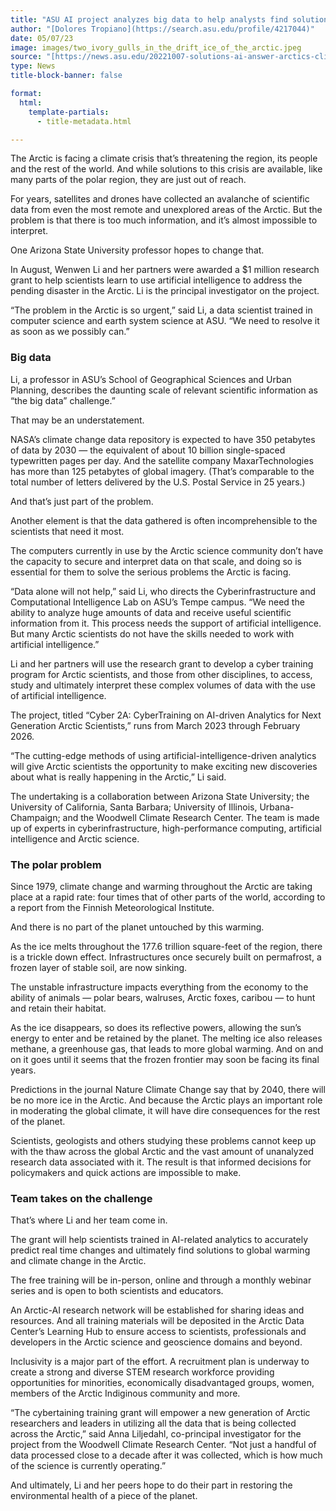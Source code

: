 ```yaml
---
title: "ASU AI project analyzes big data to help analysts find solutions to Arctic warming"
author: "[Dolores Tropiano](https://search.asu.edu/profile/4217044)"
date: 05/07/23
image: images/two_ivory_gulls_in_the_drift_ice_of_the_arctic.jpeg
source: "[https://news.asu.edu/20221007-solutions-ai-answer-arctics-climate-change-problems](https://news.asu.edu/20221007-solutions-ai-answer-arctics-climate-change-problems)"
type: News
title-block-banner: false

format: 
  html:
    template-partials: 
      - title-metadata.html

---
```


The Arctic is facing a climate crisis that’s threatening the region, its people and the rest of the world. And while solutions to this crisis are available, like many parts of the polar region, they are just out of reach.

For years, satellites and drones have collected an avalanche of scientific data from even the most remote and unexplored areas of the Arctic. But the problem is that there is too much information, and it’s almost impossible to interpret.

One Arizona State University professor hopes to change that.

In August, Wenwen Li and her partners were awarded a $1 million research grant to help scientists learn to use artificial intelligence to address the pending disaster in the Arctic. Li is the principal investigator on the project.

“The problem in the Arctic is so urgent,” said Li, a data scientist trained in computer science and earth system science at ASU. “We need to resolve it as soon as we possibly can.”

### Big data

Li, a professor in ASU’s School of Geographical Sciences and Urban Planning, describes the daunting scale of relevant scientific information as “the big data” challenge.”

That may be an understatement.

NASA’s climate change data repository is expected to have 350 petabytes of data by 2030 — the equivalent of about 10 billion single-spaced typewritten pages per day. And the satellite company MaxarTechnologies has more than 125 petabytes of global imagery. (That’s comparable to the total number of letters delivered by the U.S. Postal Service in 25 years.)

And that’s just part of the problem.

Another element is that the data gathered is often incomprehensible to the scientists that need it most.

The computers currently in use by the Arctic science community don’t have the capacity to secure and interpret data on that scale, and doing so is essential for them to solve the serious problems the Arctic is facing.

“Data alone will not help,” said Li, who directs the Cyberinfrastructure and Computational Intelligence Lab on ASU’s Tempe campus. “We need the ability to analyze huge amounts of data and receive useful scientific information from it. This process needs the support of artificial intelligence. But many Arctic scientists do not have the skills needed to work with artificial intelligence.”

Li and her partners will use the research grant to develop a cyber training program for Arctic scientists, and those from other disciplines, to access, study and ultimately interpret these complex volumes of data with the use of artificial intelligence.

The project, titled “Cyber 2A: CyberTraining on AI-driven Analytics for Next Generation Arctic Scientists,” runs from March 2023 through February 2026.

“The cutting-edge methods of using artificial-intelligence-driven analytics will give Arctic scientists the opportunity to make exciting new discoveries about what is really happening in the Arctic,” Li said.

The undertaking is a collaboration between Arizona State University; the University of California, Santa Barbara; University of Illinois, Urbana-Champaign; and the Woodwell Climate Research Center. The team is made up of experts in cyberinfrastructure, high-performance computing, artificial intelligence and Arctic science.

### The polar problem

Since 1979, climate change and warming throughout the Arctic are taking place at a rapid rate: four times that of other parts of the world, according to a report from the Finnish Meteorological Institute.

And there is no part of the planet untouched by this warming.

As the ice melts throughout the 177.6 trillion square-feet of the region, there is a trickle down effect. Infrastructures once securely built on permafrost, a frozen layer of stable soil, are now sinking.

The unstable infrastructure impacts everything from the economy to the ability of animals — polar bears, walruses, Arctic foxes, caribou — to hunt and retain their habitat.

As the ice disappears, so does its reflective powers, allowing the sun’s energy to enter and be retained by the planet. The melting ice also releases methane, a greenhouse gas, that leads to more global warming. And on and on it goes until it seems that the frozen frontier may soon be facing its final years.

Predictions in the journal Nature Climate Change say that by 2040, there will be no more ice in the Arctic. And because the Arctic plays an important role in moderating the global climate, it will have dire consequences for the rest of the planet.

Scientists, geologists and others studying these problems cannot keep up with the thaw across the global Arctic and the vast amount of unanalyzed research data associated with it. The result is that informed decisions for policymakers and quick actions are impossible to make.

### Team takes on the challenge

That’s where Li and her team come in.

The grant will help scientists trained in AI-related analytics to accurately predict real time changes and ultimately find solutions to global warming and climate change in the Arctic.

The free training will be in-person, online and through a monthly webinar series and is open to both scientists and educators.

An Arctic-AI research network will be established for sharing ideas and resources. And all training materials will be deposited in the Arctic Data Center’s Learning Hub to ensure access to scientists, professionals and developers in the Arctic science and geoscience domains and beyond.

Inclusivity is a major part of the effort. A recruitment plan is underway to create a strong and diverse STEM research workforce providing opportunities for minorities, economically disadvantaged groups, women, members of the Arctic Indiginous community and more.

“The cybertaining training grant will empower a new generation of Arctic researchers and leaders in utilizing all the data that is being collected across the Arctic,” said Anna Liljedahl, co-principal investigator for the project from the Woodwell Climate Research Center. “Not just a handful of data processed close to a decade after it was collected, which is how much of the science is currently operating.”

And ultimately, Li and her peers hope to do their part in restoring the environmental health of a piece of the planet.
